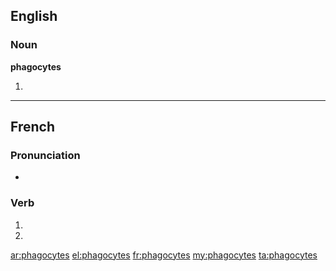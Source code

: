 {{also|phagocytés}}
==English==

===Noun===
'''phagocytes'''

# {{plural of|[[phagocyte]]}}

----

==French==

===Pronunciation===
* {{homophones|phagocyte|phagocytent}}

===Verb===
{{fr-verb-form}}

# {{conjugation of|phagocyter||2|s|pres|ind|lang=fr}}
# {{conjugation of|phagocyter||2|s|pres|sub|lang=fr}}

[[ar:phagocytes]]
[[el:phagocytes]]
[[fr:phagocytes]]
[[my:phagocytes]]
[[ta:phagocytes]]